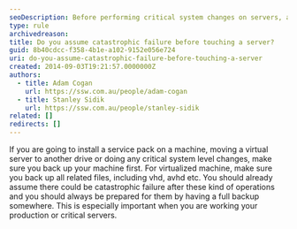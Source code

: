 ```yaml
---
seoDescription: Before performing critical system changes on servers, assume catastrophic failure and back up crucial files to ensure data integrity.
type: rule
archivedreason:
title: Do you assume catastrophic failure before touching a server?
guid: 8b40cdcc-f358-4b1e-a102-9152e056e724
uri: do-you-assume-catastrophic-failure-before-touching-a-server
created: 2014-09-03T19:21:57.0000000Z
authors:
  - title: Adam Cogan
    url: https://ssw.com.au/people/adam-cogan
  - title: Stanley Sidik
    url: https://ssw.com.au/people/stanley-sidik
related: []
redirects: []
---
```


If you are going to install a service pack on a machine, moving a virtual server to another drive or doing any critical system level changes, make sure you back up your machine first. For virtualized machine, make sure you back up all related files, including vhd, avhd etc.
You should already assume there could be catastrophic failure after these kind of operations and you should always be prepared for them by having a full backup somewhere. This is especially important when you are working your production or critical servers.